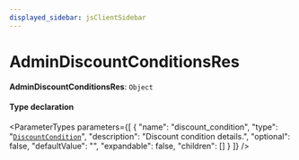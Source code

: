 ```yaml
---
displayed_sidebar: jsClientSidebar
---
```



# AdminDiscountConditionsRes

 **AdminDiscountConditionsRes**: `Object`

#### Type declaration

<ParameterTypes parameters={[
  {
    "name": "discount_condition",
    "type": "[`DiscountCondition`](../classes/internal.DiscountCondition.mdx)",
    "description": "Discount condition details.",
    "optional": false,
    "defaultValue": "",
    "expandable": false,
    "children": []
  }
]} />
